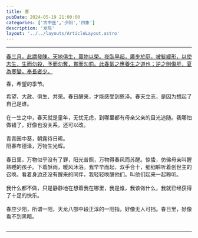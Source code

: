 ```yaml
---
title: 春
pubDate: 2024-05-19 21:00:00
categories: ['古中医','少阳','四象']
description: '发陈'
layout: '../../layouts/ArticleLayout.astro'
---
```



---

<div style="text-decoration: underline;" class="write-vertical-right h-[50%] float-right pb-20 animate-fadein-down">
春三月，此謂發陳。天地俱生，萬物以榮。夜臥早起，廣步於庭，被髮緩形，以使志生，生而勿殺，予而勿奪，賞而勿罰。此春氣之應養生之道也；逆之則傷肝，夏為寒變，奉長者少。
</div>

春，希望的季节。

希望、大赦、俱生、共荣。春日醒来，才能感受到恩泽。春天立志，是因为想起了自己是谁。<br /><br />
在一生之中，春天就是童年，无忧无虑，到哪里都有母亲父亲的目光追随。我哪怕做错了，好像也没关系，还可以改。<br /><br />
青青园中葵，朝露待日晞。<br />
阳春布德泽，万物生光辉。<br /><br />
春日里，万物似乎没有了罪，阳光普照，万物得春风而苏醒。惊蛰，仿佛母亲叫醒熟睡的孩子。下着酥雨，暖风沐浴。我早早而起，双手合十，细细聆听着创世主的召唤。看着身边还没有醒来的同伴，我轻轻唤醒他们。叫他们起来一起聆听。<br /><br />
我什么都不做，只是静静地在想着我在哪里，我是谁，我该做什么，我就已经获得了十足的快乐。<br /><br />
春应少阳，所谓一阳，天龙八部中段正淳的一阳指，好像无人可挡。春日里，好像看不到黑暗。<br /><br />

---